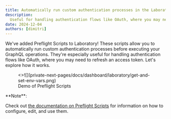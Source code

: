 ```yaml
---
title: Automatically run custom authentication processes in the Laboratory
description:
  Useful for handling authentication flows like OAuth, where you may need to refresh an access token
date: 2024-12-04
authors: [dimitri]
---
```




We've added Preflight Scripts to Laboratory! These scripts allow you to automatically run custom
authentication processes before executing your GraphQL operations. They're especially useful for
handling authentication flows like OAuth, where you may need to refresh an access token. Let's
explore how it works.

<figure className="mt-6">
  <>![](private-next-pages/docs/dashboard/laboratory/get-and-set-env-vars.png)</>
  <figcaption className={figcaptionClass}>Demo of Preflight Scripts</figcaption>
</figure>

<Callout type='info'>
  **Note**:

  Check out [the documentation on Preflight Scripts](/docs/dashboard/laboratory/preflight-scripts) for information on how to configure, edit, and use them.
</Callout>
